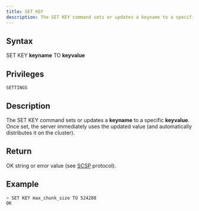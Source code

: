 ```yaml
---
title: SET KEY
description: The SET KEY command sets or updates a keyname to a specific keyvalue
---
```


## Syntax

SET KEY **keyname** TO **keyvalue**

## Privileges

```
SETTINGS
```

## Description

The SET KEY command sets or updates a **keyname** to a specific **keyvalue**. Once set, the server immediately uses the updated value (and automatically distributes it on the cluster).

## Return

OK string or error value (see [SCSP](https://github.com/sqlitecloud/sdk/blob/master/PROTOCOL.md) protocol).

## Example

```bash
> SET KEY max_chunk_size TO 524288
OK
```

